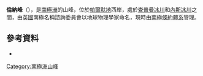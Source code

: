 {{coord|70|21|S|67|50|W|display=title}}

'''倫納峰'''（{{lang-en|Renner Peak}}），是[[南極洲|南極洲]]的山峰，位於[[帕爾默地|帕爾默地]]西岸，處於[[查普曼冰川|查普曼冰川]]和[[內斯冰川|內斯冰川]]之間，由[[英國|英國]]南極名稱諮詢委員會以地球物理學家命名，現時由[[南極條約體系|南極條約體系]]管理。

==參考資料==
*{{usgs-gazetteer}}

{{Antarctica-geo-stub}}
[[Category:南極洲山峰|Category:南極洲山峰]]